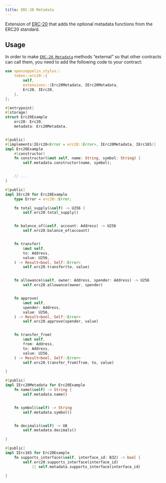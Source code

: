 ```yaml
---
title: ERC-20 Metadata
---
```


Extension of [ERC-20](erc20) that adds the optional metadata functions from the ERC20 standard.

## Usage

In order to make [`ERC-20 Metadata`](https://docs.rs/openzeppelin-stylus/0.3.0-alpha.1/openzeppelin_stylus/token/erc20/extensions/metadata/index.html)  methods “external” so that other contracts can call them, you need to add the following code to your contract:

```rust
use openzeppelin_stylus::
    token::erc20::{
        self,
        extensions::{Erc20Metadata, IErc20Metadata,
        Erc20, IErc20,
    },
};

#[entrypoint]
#[storage]
struct Erc20Example
    erc20: Erc20,
    metadata: Erc20Metadata,


#[public]
#[implements(IErc20<Error = erc20::Error>, IErc20Metadata, IErc165)]
impl Erc20Example
    #[constructor]
    fn constructor(&mut self, name: String, symbol: String) {
        self.metadata.constructor(name, symbol);


    // ...
}

#[public]
impl IErc20 for Erc20Example
    type Error = erc20::Error;

    fn total_supply(&self) -> U256 {
        self.erc20.total_supply()


    fn balance_of(&self, account: Address) -> U256
        self.erc20.balance_of(account)


    fn transfer(
        &mut self,
        to: Address,
        value: U256,
    ) -> Result<bool, Self::Error>
        self.erc20.transfer(to, value)


    fn allowance(&self, owner: Address, spender: Address) -> U256
        self.erc20.allowance(owner, spender)


    fn approve(
        &mut self,
        spender: Address,
        value: U256,
    ) -> Result<bool, Self::Error>
        self.erc20.approve(spender, value)


    fn transfer_from(
        &mut self,
        from: Address,
        to: Address,
        value: U256,
    ) -> Result<bool, Self::Error>
        self.erc20.transfer_from(from, to, value)

}

#[public]
impl IErc20Metadata for Erc20Example
    fn name(&self) -> String {
        self.metadata.name()


    fn symbol(&self) -> String
        self.metadata.symbol()


    fn decimals(&self) -> U8
        self.metadata.decimals()

}

#[public]
impl IErc165 for Erc20Example
    fn supports_interface(&self, interface_id: B32) -> bool {
        self.erc20.supports_interface(interface_id)
            || self.metadata.supports_interface(interface_id)

}
```

